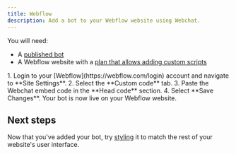 ```yaml
---
title: Webflow
description: Add a bot to your Webflow website using Webchat.
---
```



<Info>
You will need:

* A [published bot](/learn/get-started/quick-start)
* A Webflow website with a [plan that allows adding custom scripts](https://webflow.com/pricing)
</Info>

<Steps titleSize="h2">
    <Step title="Get your embed code">
        <GetEmbedCode/>
    </Step>
    <Step title="Add to your Webflow website">
        1. Login to your [Webflow](https://webflow.com/login) account and navigate to **Site Settings**.
        2. Select the **Custom code** tab.
        3. Paste the Webchat embed code in the **Head code** section.
        4. Select **Save Changes**.
    </Step>
</Steps>

<Check>
Your bot is now live on your Webflow website.
</Check>

## Next steps

Now that you've added your bot, try [styling](/webchat/get-started/configure-your-webchat) it to match the rest of your website's user interface.
